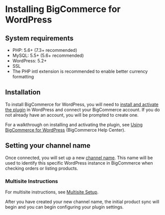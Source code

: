 # Installing BigCommerce for WordPress

## System requirements

* PHP: 5.6+ (7.3+ recommended)
* MySQL: 5.5+ (5.6+ recommended)
* WordPress: 5.2+
* SSL
* The PHP intl extension is recommended to enable better currency formatting

## Installation

To install BigCommerce for WordPress, you will need to [install and activate the plugin](https://wordpress.org/plugins/bigcommerce/) in WordPress and connect your BigCommerce account. If you do not already have an account, you will be prompted to create one.

For a walkthrough on installing and activating the plugin, see [Using BigCommerce for WordPress](https://support.bigcommerce.com/s/article/BigCommerce-for-WordPress#installation) (BigCommerce Help Center).

## Setting your channel name

Once connected, you will set up a new [channel name](https://support.bigcommerce.com/s/article/BigCommerce-for-WordPress#installation). This name will be used to identify this specific WordPress instance in BigCommerce when checking orders or listing products.

### Multisite Instructions

For multisite instructions, see [Multisite Setup](/bigcommerce-for-wordpress/setup/multi-site).

After you have created your new channel name, the initial product sync will begin and you can begin configuring your plugin settings.
